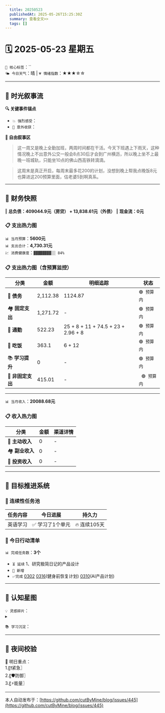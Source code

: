 ```yaml
---
  title: 20250523
  publishedAt: 2025-05-26T15:25:30Z
  summary: 查看全文>>
  tags: []
---
```


# 🗓️ 2025-05-23 星期五  
`🔑 核心标签`：``  
`🌤️ 今日天气`：晴 | `💗 情绪指数`：★★★☆☆   

---


## 🌊 **时光叙事流**
**🔍 关键事件锚点**  
- `💥 强烈感受`：                  
- `🎉 意外收获`：         

**📖 自由叙事区**  
> 这一周又是晚上全勤加班，两周时间都在干活。今天下班遇上下雨天，这种情况晚上不出意外公交一般会8点30后才会到广州横沥，所以晚上坐不上最晚一班城轨，只能坐10点的佛山西高铁转滴滴。

> 这周末是真正开启，每周末最多花200的计划，没想到晚上帮我点晚饭8元也算进这200预算里面，估老婆5到啊真系。

---

## 💸 **财务快照**
‖ **总负债：409044.9元（房贷） + 13,838.61元（外债）**
‖ **现金流：0元**

### 📋 支出热力图

`📊 当月预算`：**5600元**  
`📊 支出合计`：**4,730.31元**  
`💹 消费健康度`：`▓▓▓▓▓▓▓▓░░ 84%`  
### 📋 支出热力图（含预算监控）
| 分类         | 金额    | 明细追踪                  | 状态           |
|--------------|---------|---------------------------|----------------|
| 🏦 **债务**    | 2,112.38   | 1124.87    | `🟢 预算内`   |
| 🏘️ **固定支出** | 1,271.72     |  -  | `🟢 预算内`     |
| 🚌 **通勤**     | 522.23     | 25 + 8 + 11  + 74.5 + 23 + 2.96 + 8     | `🟢 预算内`     |
| 🍜 **吃饭**     |  363.1   |  6 + 12  | `🟢 预算内`   |
| 📚 **学习提升** | 0      | -      | `🟢 预算内`     |
| 🎲 **非固定支出** | 415.01     |  -  | ` 🟢 预算内`  |
---

`📊 当月收入`：**20088.68元**  

### 📋 收入热力图
| 分类         | 金额    | 渠道详情             |
|--------------|---------|-------------------------|
| 🏦 **主动收入**  | 0                | -        |
| 🏘️ **副业收入**  | 0                | -        |
| 🚌 **投资收入**  | 0                | -        |



---

## 🎯 **目标推进系统**

### 🔄 连续性任务池
| 任务内容                | 今日进展          | 持久力     |
|-------------------------|-------------------|------------|
| 英语学习         | ✅ 学习了1个单元 | 🔥 连续105天  |



### 📌 今日行动清单

`📊 完成任务数`：**3个**  
- `⏳ 延续` 1、研究极简日记的产品设计             
- `🚩 新增`   
- `✅完成` [0302](note://WEB9685e40ae7a6464db1196641a1ffd0ee)   [0316](note://WEBc1fcc89ec3e741538b703e8017b38c9f)(健身前恢复计划)  [0310](note://WEBfc89f9187c014fbe9fab88e2d09b4bde)(AI产品计划)


---

## 🌌 **认知星图**
`💡 灵感碎片`：  
▸ 


`📚 学习沉淀`：  
>    

---

## 🌃 夜间校验

🚀 明日重点：  
1.〖❗紧急〗  
2.〖🛡️防御〗  
3.〖⚡能量〗

---
本人自动发布于：[https://github.com/cutByMine/blog/issues/445](https://github.com/cutByMine/blog/issues/445)
